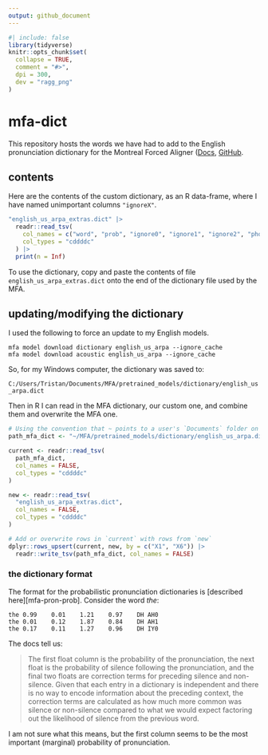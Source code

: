 ```yaml
---
output: github_document
---
```


<!-- README.md is generated from README.Rmd. Please edit that file -->

```r
#| include: false
library(tidyverse)
knitr::opts_chunk$set(
  collapse = TRUE,
  comment = "#>",
  dpi = 300, 
  dev = "ragg_png"
)
```

# mfa-dict

This repository hosts the words we have had to add to the English
pronunciation dictionary for the Montreal Forced Aligner
([Docs][mfa-docs], [GitHub][mfa-github].


## contents

Here are the contents of the custom dictionary, as an R data-frame,
where I have named unimportant columns `"ignoreX"`.

```r
"english_us_arpa_extras.dict" |> 
  readr::read_tsv(
    col_names = c("word", "prob", "ignore0", "ignore1", "ignore2", "phones"),
    col_types = "cddddc"
  ) |> 
  print(n = Inf)
```

To use the dictionary, copy and paste the contents of file
`english_us_arpa_extras.dict` onto the end of the dictionary file used
by the MFA.


## updating/modifying the dictionary

I used the following to force an update to my English models.

```
mfa model download dictionary english_us_arpa --ignore_cache
mfa model download acoustic english_us_arpa --ignore_cache
```

So, for my Windows computer, the dictionary was saved to:

`C:/Users/Tristan/Documents/MFA/pretrained_models/dictionary/english_us_arpa.dict`

Then in R I can read in the MFA dictionary, our custom one, and combine them and
overwrite the MFA one.

```r
# Using the convention that ~ points to a user's `Documents` folder on Windows
path_mfa_dict <- "~/MFA/pretrained_models/dictionary/english_us_arpa.dict"

current <- readr::read_tsv(
  path_mfa_dict,
  col_names = FALSE,
  col_types = "cddddc"
)

new <- readr::read_tsv(
  "english_us_arpa_extras.dict",
  col_names = FALSE,
  col_types = "cddddc"
)

# Add or overwrite rows in `current` with rows from `new`
dplyr::rows_upsert(current, new, by = c("X1", "X6")) |> 
  readr::write_tsv(path_mfa_dict, col_names = FALSE)
```

### the dictionary format 

The format for the probabilistic pronunciation dictionaries is
[described here][mfa-pron-prob]. Consider the word *the*:

```
the	0.99	0.01	1.21	0.97	DH AH0
the	0.01	0.12	1.87	0.84	DH AH1
the	0.17	0.11	1.27	0.96	DH IY0
```

The docs tell us:

> The first float column is the probability of the pronunciation, the
> next float is the probability of silence following the pronunciation,
> and the final two floats are correction terms for preceding silence
> and non-silence. Given that each entry in a dictionary is independent
> and there is no way to encode information about the preceding context,
> the correction terms are calculated as how much more common was
> silence or non-silence compared to what we would expect factoring out
> the likelihood of silence from the previous word.

I am not sure what this means, but the first column seems to be the most
important (marginal) probability of pronunciation.






[mfa-docs]: https://montreal-forced-aligner.readthedocs.io/en/latest/index.html "Read The Docs page for the MFA"

[mfa-github]: https://github.com/MontrealCorpusTools/Montreal-Forced-Aligner "MFA GitHub page"

[mfa-phon-prob]: https://montreal-forced-aligner.readthedocs.io/en/latest/user_guide/dictionary.html#silence-probabilities "MFA Dictionary Format"
